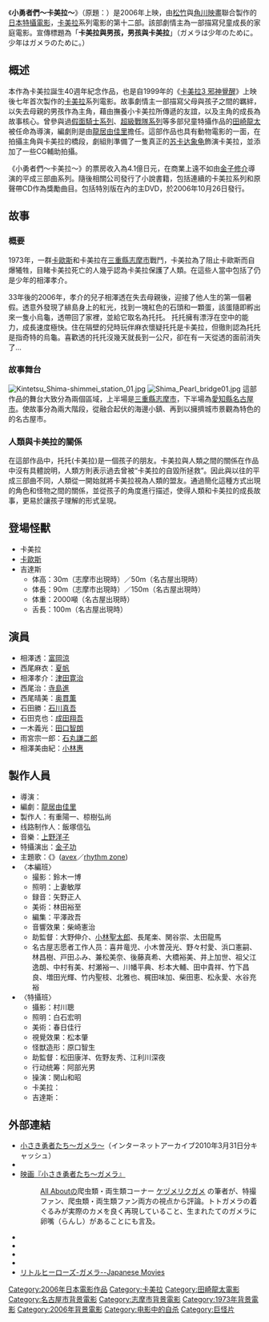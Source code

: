{{NoteTA
|T=zh-cn:小勇者们～加美拉～;zh-tw:小勇者們～卡美拉～
|1=zh-cn:加美拉;zh-tw:卡美拉
}}
{{Infobox Film
| name               = 小勇者們～卡美拉～
| original_name      = 小さき勇者たち〜ガメラ〜
| image              = 
| caption            = 
| director           = [[田崎龍太|田崎龍太]]
| producer           = 
| writer             = [[龍居由佳里|龍居由佳里]]
| starring           = [[富岡涼|富岡涼]]<br>[[夏帆|夏帆]]<br>[[津田寛治|津田寛治]]
| music              = [[上野洋子|上野洋子]]
| narrator           = 
| cinematography     = 
| editing            = 
| production_company = 
| distributor        = 
| released           = 
| runtime            = 96分鐘
| country            = {{JPN}}
| language           = 日語
| budget             = 
| gross              = 4億1000萬日幣
| preceded_by        = [[卡美拉3_邪神覺醒|卡美拉3 邪神覺醒]]
| followed_by        = 
| website            = 
| amg_id             = 
| imdb_id            = 
| cn_name            = 
| hk_name            = 
| tw_name            = 
}}
《'''小勇者們～卡美拉～'''》（原題：{{lang|ja|'''小さき勇者たち〜ガメラ〜'''}}）是2006年上映，由[[松竹|松竹]]與[[角川映畫|角川映畫]]聯合製作的[[日本|日本]][[特攝|特攝]][[電影|電影]]，[[卡美拉|卡美拉]]系列電影的第十二部。該部劇情主為一部描寫兒童成長的家庭電影。宣傳標題為「'''卡美拉與男孩，男孩與卡美拉'''」（ガメラは少年のために。少年はガメラのために。） 

==概述==
本作為卡美拉誕生40週年紀念作品，也是自1999年的《[[卡美拉3_邪神覺醒|卡美拉3 邪神覺醒]]》上映後七年首次製作的[[卡美拉|卡美拉]]系列電影。故事劇情主一部描寫父母與孩子之間的羈絆，以失去母親的男孩作為主角，藉由撫養小卡美拉所傳遞的友誼，以及主角的成長為故事核心。曾參與過[[假面騎士系列|假面騎士系列]]、[[超級戰隊系列|超級戰隊系列]]等多部兒童特攝作品的[[田崎龍太|田崎龍太]]被任命為導演，編劇則是由[[龍居由佳里|龍居由佳里]]擔任。這部作品也具有動物電影的一面，在拍攝主角與卡美拉的橋段，劇組則準備了一隻真正的[[苏卡达象龟|苏卡达象龟]]飾演卡美拉，並添加了一些CG輔助拍攝。

《小勇者們～卡美拉～》的票房收入為4.1億日元，在商業上遠不如由[[金子修介|金子修介]]導演的平成三部曲系列。隨後相關公司發行了小說書籍，包括連續的卡美拉系列和原聲帶CD作為獎勵曲目。包括特別版在內的主DVD，於2006年10月26日發行。

==故事==
===概要===
1973年，一群[[卡美拉#卡歐斯|卡歐斯]]和卡美拉在[[三重县|三重縣]][[志摩市|志摩市]]戰鬥，卡美拉為了阻止卡歐斯而自爆犧牲，目睹卡美拉死亡的人幾乎認為卡美拉保護了人類。在這些人當中包括了仍是少年的相澤孝介。

33年後的2006年，孝介的兒子相澤透在失去母親後，迎接了他人生的第一個暑假。透意外發現了緋島身上的紅光，找到一塊紅色的石頭和一顆蛋，該蛋隨即孵出來一隻小烏龜，透帶回了家裡，並給它取名為托托。
托托擁有漂浮在空中的能力，成長速度極快。住在隔壁的兒時玩伴麻衣懷疑托托是卡美拉，但徹則認為托托是指奇特的烏龜。喜歡透的托托沒幾天就長到一公尺，卻在有一天從透的面前消失了...
===故事舞台===
[[File:Kintetsu_Shima-shimmei_station_01.jpg|thumb]]
[[File:Shima_Pearl_bridge01.jpg|thumb]]
這部作品的舞台大致分為兩個區域，上半場是[[三重县|三重縣]][[志摩市|志摩市]]，下半場為[[愛知縣|愛知縣]][[名古屋市|名古屋市]]。使故事分為兩大階段，從融合起伏的海邊小鎮、再到以擁擠城市景觀為特色的的名古屋市。
===人類與卡美拉的關係===
在這部作品中，托托(卡美拉)是一個孩子的朋友。卡美拉與人類之間的關係在作品中沒有具體說明，人類方則表示過去曾被“卡美拉的自毀所拯救”。因此與以往的平成三部曲不同，人類從一開始就將卡美拉視為人類的盟友。通過簡化這種方式出現的角色和怪物之間的關係，並從孩子的角度進行描述，使得人類和卡美拉的成長故事，更易於讓孩子理解的形式呈現。

== 登場怪獸 ==
*卡美拉
*[[卡歐斯|卡歐斯]]
*吉達斯
** 体高：30m（志摩市出現時）／50m（名古屋出現時）
** 体長：90m（志摩市出現時）／150m（名古屋出現時）
** 体重：2000噸（名古屋出現時）
** 舌長：100m（名古屋出現時）

== 演員 ==
*相澤透：[[富岡涼|富岡涼]]
*西尾麻衣：[[夏帆|夏帆]]
*相澤孝介：[[津田寛治|津田寛治]]
*西尾治：[[寺島進|寺島進]]
*西尾晴美：[[奥貫薫|奥貫薫]]
*石田勝：[[石川真吾|石川真吾]]
*石田克也：[[成田翔吾|成田翔吾]]
*一木義光：[[田口智朗|田口智朗]]
*雨宮宗一郎：[[石丸謙二郎|石丸謙二郎]]
*相澤美由紀：[[小林惠|小林惠]]

== 製作人員 ==
* 導演：{{link-ja|田崎龍太|田﨑竜太}}
* 編劇：[[龍居由佳里|龍居由佳里]]
* 製作人：有重陽一、椋樹弘尚
* 线路制作人：飯塚信弘
* 音樂：[[上野洋子|上野洋子]]
* 特攝演出：[[金子功|金子功]]
* 主題歌：{{link-ja|Mink}}《{{link-ja|Eternal Love|4 Love}}》([[愛貝克思集團|avex]]／[[rhythm_zone|rhythm zone]])
*〈本編班〉
** 撮影：鈴木一博
** 照明：上妻敏厚
** 録音：矢野正人
** 美術：林田裕至
** 編集：平澤政吾
** 音響效果：柴崎憲治
** 助監督：大野伸介、[[小林聖太郎|小林聖太郎]]、長尾楽、関谷崇、太田龍馬
** 名古屋志愿者工作人员：喜井竜児、小木曽茂光、野々村愛、浜口憲嗣、林昌樹、戸田ふみ、兼松美奈、後藤真希、大橋裕美、井上加世、祖父江逸朗、中村有美、村瀬裕一、川幡平典、杉本大輔、田中貴祥、竹下昌良、増田光輝、竹内聖枝、北雅也、梶田味加、柴田恵、松永愛、水谷充裕
*〈特攝班〉
** 攝影：村川聰
** 照明：白石宏明
** 美術：春日佳行
** 視覺效果：松本肇
** 怪獣造形：原口智生
** 助監督：松田康洋、佐野友秀、江利川深夜
** 行动统筹：阿部光男
** 操演：関山和昭
** 卡美拉：{{link-ja|佐々木俊宜}} 
** 吉達斯：{{link-ja|吉田瑞穂|吉田瑞穂 (スーツアクター)}} 

== 外部連結 ==
* [https://web.archive.org/web/20100331094047/http://www.gamera.jp/ 小さき勇者たち〜ガメラ〜]（インターネットアーカイブ2010年3月31日分キャッシュ）
* {{Wayback|url=http://blogs.yahoo.co.jp/totogametarou |title=がんばれ!! ガメ太郎 『小さき勇者たち〜ガメラ〜』公式ブログ |date=20191101000000}}
* [http://allabout.co.jp/gm/gc/70039/ 映画『小さき勇者たち〜ガメラ』]
*: [[All_About|All About]]の爬虫類・両生類コーナー [http://allabout.co.jp/pet/reptiles/closeup/CU20060421A/index.htm ケヅメリクガメ] の筆者が、特撮ファン、爬虫類・両生類ファン両方の視点から評論。トトガメラの着ぐるみが実際のカメを良く再現していること、生まれたてのガメラに卵嘴（らんし）があることにも言及。
* {{Allcinema title|323157|小さき勇者たち〜ガメラ〜}}
* {{Kinejun title|37527|小さき勇者たち〜ガメラ〜}}
* {{Amg movie|412969|Gamera the Brave}}
* {{IMDb title|0467923|Gamera the Brave}}
* [https://japanese-movies.fandom.com/wiki/Little_Heroes-Gamera-#Plot リトルヒーローズ-ガメラ-][https://japanese-movies.fandom.com/wiki/Japanese_Movies_Wiki -Japanese Movies]

{{Gamera}}
{{DEFAULTSORT:Chiisaki Yūsha-tachi ~Gamera~}}
[[Category:2006年日本電影作品|Category:2006年日本電影作品]]
[[Category:卡美拉|Category:卡美拉]]
[[Category:田崎龍太電影|Category:田崎龍太電影]]
[[Category:名古屋市背景電影|Category:名古屋市背景電影]]
[[Category:志摩市背景電影|Category:志摩市背景電影]]
[[Category:1973年背景電影|Category:1973年背景電影]]
[[Category:2006年背景電影|Category:2006年背景電影]]
[[Category:电影中的自杀|Category:电影中的自杀]]
[[Category:巨怪片|Category:巨怪片]]